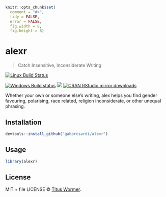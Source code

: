 
```r
knitr::opts_chunk$set(
  comment = "#>",
  tidy = FALSE,
  error = FALSE,
  fig.width = 8,
  fig.height = 8)
```

# alexr

> Catch Insensitive, Inconsiderate Writing

[![Linux Build Status](https://travis-ci.org/gaborcsardi/alexr.svg?branch=master)](https://travis-ci.org/gaborcsardi/alexr)

[![Windows Build status](https://ci.appveyor.com/api/projects/status/github/gaborcsardi/alexr?svg=true)](https://ci.appveyor.com/project/gaborcsardi/alexr)
[![](http://www.r-pkg.org/badges/version/alexr)](http://www.r-pkg.org/pkg/alexr)
[![CRAN RStudio mirror downloads](http://cranlogs.r-pkg.org/badges/alexr)](http://www.r-pkg.org/pkg/alexr)


Whether your own or someone else’s writing, alex helps you find gender favouring, polarising, race related, religion inconsiderate, or other unequal phrasing.

## Installation

```r
devtools::install_github("gaborcsardi/alexr")
```

## Usage

```r
library(alexr)
```

## License

MIT + file LICENSE © [Titus Wormer](https://github.com/gaborcsardi).
